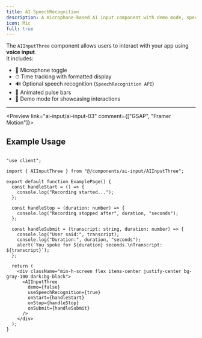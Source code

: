 ```yaml
---
title: AI SpeechRecognition
description: A microphone-based AI input component with demo mode, speech recognition, pulse bars, and time tracking.
icon: Mic
full: true
---
```



The `AIInputThree` component allows users to interact with your app using **voice input**.  
It includes:  
- 🎤 Microphone toggle  
- ⏱ Time tracking with formatted display  
- 🔊 Optional speech recognition (`SpeechRecognition API`)  
- 🌊 Animated pulse bars  
- 🧪 Demo mode for showcasing interactions  

---


<Preview link="ai-input/ai-input-03" comment={["GSAP", "Framer Motion"]}>
  <AIInputThree />
</Preview>


## Example Usage

```tsx

"use client";

import { AIInputThree } from "@/components/ai-input/AIInputThree";

export default function ExamplePage() {
  const handleStart = () => {
    console.log("Recording started...");
  };

  const handleStop = (duration: number) => {
    console.log("Recording stopped after", duration, "seconds");
  };

  const handleSubmit = (transcript: string, duration: number) => {
    console.log("User said:", transcript);
    console.log("Duration:", duration, "seconds");
    alert(`You spoke for ${duration} seconds.\nTranscript: ${transcript}`);
  };

  return (
    <div className="min-h-screen flex items-center justify-center bg-gray-100 dark:bg-black">
      <AIInputThree
        demo={false}
        useSpeechRecognition={true}
        onStart={handleStart}
        onStop={handleStop}
        onSubmit={handleSubmit}
      />
    </div>
  );
}

